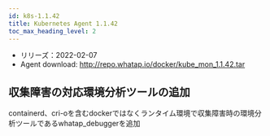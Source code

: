 ```yaml
---
id: k8s-1.1.42
title: Kubernetes Agent 1.1.42
toc_max_heading_level: 2
---
```



-   リリーズ：2022-02-07
-   Agent download: http://repo.whatap.io/docker/kube_mon_1.1.42.tar

## 収集障害の対応環境分析ツールの追加

containerd、cri-oを含むdockerではなくランタイム環境で収集障害時の環境分析ツールであるwhatap_debuggerを追加 
